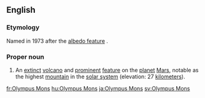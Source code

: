 ==English==

===Etymology===
Named in 1973 after the [[albedo feature]] {{term|Nix Olympica||Snows of Olympus}}.

{{wikipedia}}

===Proper noun===
{{en-proper noun|head=[[Olympus]] [[Mons]]}}

# {{context|surface feature|lang=en}} An [[extinct]] [[volcano]] and [[prominent]] [[feature]] on the [[planet]] [[Mars]], notable as the highest [[mountain]] in the [[solar system]] (elevation: 27 [[kilometers]]).

[[fr:Olympus Mons]]
[[hu:Olympus Mons]]
[[ja:Olympus Mons]]
[[sv:Olympus Mons]]